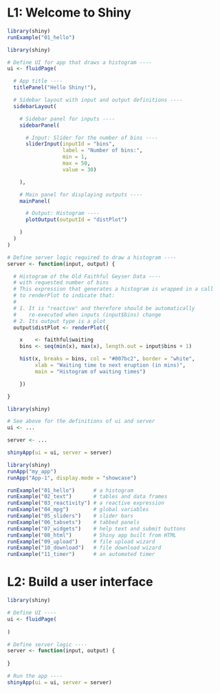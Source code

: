 
# L1: Welcome to Shiny

```r
library(shiny)
runExample("01_hello")
```

```r
library(shiny)

# Define UI for app that draws a histogram ----
ui <- fluidPage(

  # App title ----
  titlePanel("Hello Shiny!"),

  # Sidebar layout with input and output definitions ----
  sidebarLayout(

    # Sidebar panel for inputs ----
    sidebarPanel(

      # Input: Slider for the number of bins ----
      sliderInput(inputId = "bins",
                  label = "Number of bins:",
                  min = 1,
                  max = 50,
                  value = 30)

    ),

    # Main panel for displaying outputs ----
    mainPanel(

      # Output: Histogram ----
      plotOutput(outputId = "distPlot")

    )
  )
)
```

```r
# Define server logic required to draw a histogram ----
server <- function(input, output) {

  # Histogram of the Old Faithful Geyser Data ----
  # with requested number of bins
  # This expression that generates a histogram is wrapped in a call
  # to renderPlot to indicate that:
  #
  # 1. It is "reactive" and therefore should be automatically
  #    re-executed when inputs (input$bins) change
  # 2. Its output type is a plot
  output$distPlot <- renderPlot({

    x    <- faithful$waiting
    bins <- seq(min(x), max(x), length.out = input$bins + 1)

    hist(x, breaks = bins, col = "#007bc2", border = "white",
         xlab = "Waiting time to next eruption (in mins)",
         main = "Histogram of waiting times")

    })

}
```

```r
library(shiny)

# See above for the definitions of ui and server
ui <- ...

server <- ...

shinyApp(ui = ui, server = server)
```

```r
library(shiny)
runApp("my_app")
runApp("App-1", display.mode = "showcase")
```

```r
runExample("01_hello")      # a histogram
runExample("02_text")       # tables and data frames
runExample("03_reactivity") # a reactive expression
runExample("04_mpg")        # global variables
runExample("05_sliders")    # slider bars
runExample("06_tabsets")    # tabbed panels
runExample("07_widgets")    # help text and submit buttons
runExample("08_html")       # Shiny app built from HTML
runExample("09_upload")     # file upload wizard
runExample("10_download")   # file download wizard
runExample("11_timer")      # an automated timer
```

# L2: Build a user interface

```r
library(shiny)

# Define UI ----
ui <- fluidPage(
  
)

# Define server logic ----
server <- function(input, output) {
  
}

# Run the app ----
shinyApp(ui = ui, server = server)
```


